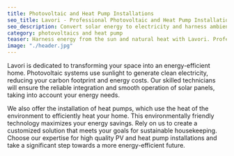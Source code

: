 ```yaml
---
title: Photovoltaic and Heat Pump Installations
seo_title: Lavori - Professional Photovoltaic and Heat Pump Installations
seo_description: Convert solar energy to electricity and harness ambient heat with Lavori. Professional photovoltaic and heat pump installations for an eco-friendly and efficient approach to energy.
category: photovoltaics and heat pump
teaser: Harness energy from the sun and natural heat with Lavori. Professional photovoltaic and heat pump installations for an eco-friendly and cost-effective home.
image: "./header.jpg"
---
```

<p>
Lavori is dedicated to transforming your space into an energy-efficient home. Photovoltaic systems use sunlight to generate clean electricity, reducing your carbon footprint and energy costs. Our skilled technicians will ensure the reliable integration and smooth operation of solar panels, taking into account your energy needs. 
</p>
<p>
We also offer the installation of heat pumps, which use the heat of the environment to efficiently heat your home. This environmentally friendly technology maximizes your energy savings. Rely on us to create a customized solution that meets your goals for sustainable housekeeping. Choose our expertise for high quality PV and heat pump installations and take a significant step towards a more energy-efficient future.
</p>